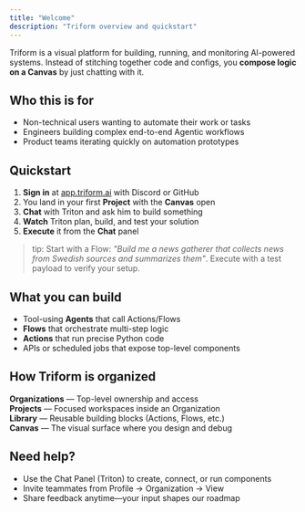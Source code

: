 ```yaml
---
title: "Welcome"
description: "Triform overview and quickstart"
---
```


Triform is a visual platform for building, running, and monitoring AI-powered systems. Instead of stitching together code and configs, you **compose logic on a Canvas** by just chatting with it.

## Who this is for

- Non-technical users wanting to automate their work or tasks
- Engineers building complex end-to-end Agentic workflows
- Product teams iterating quickly on automation prototypes

## Quickstart

1. **Sign in** at [app.triform.ai](https://app.triform.ai) with Discord or GitHub
2. You land in your first **Project** with the **Canvas** open
3. **Chat** with Triton and ask him to build something
4. **Watch** Triton plan, build, and test your solution
5. **Execute** it from the **Chat** panel

> tip: Start with a Flow: _"Build me a news gatherer that collects news from Swedish sources and summarizes them"_. Execute with a test payload to verify your setup.

## What you can build

- Tool-using **Agents** that call Actions/Flows
- **Flows** that orchestrate multi-step logic
- **Actions** that run precise Python code
- APIs or scheduled jobs that expose top-level components

## How Triform is organized

**Organizations** — Top-level ownership and access  
**Projects** — Focused workspaces inside an Organization  
**Library** — Reusable building blocks (Actions, Flows, etc.)  
**Canvas** — The visual surface where you design and debug

## Need help?

- Use the Chat Panel (Triton) to create, connect, or run components
- Invite teammates from Profile → Organization → View
- Share feedback anytime—your input shapes our roadmap
